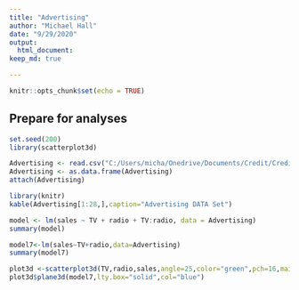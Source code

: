 ```yaml
---
title: "Advertising"
author: "Michael Hall"
date: "9/29/2020"
output: 
  html_document:
keep_md: true

---
```


```r
knitr::opts_chunk$set(echo = TRUE)
```

## Prepare for analyses
```r
set.seed(200)
library(scatterplot3d)
```



```r
Advertising <- read.csv("C:/Users/micha/Onedrive/Documents/Credit/Credit/Advertising.csv")
Advertising <- as.data.frame(Advertising)
attach(Advertising)
```



```r
library(knitr)
kable(Advertising[1:28,],caption="Advertising DATA Set")
```

```r
model <- lm(sales ~ TV + radio + TV:radio, data = Advertising)
summary(model)
```

```r

model7<-lm(sales~TV+radio,data=Advertising)
summary(model7)
```

```r

plot3d <-scatterplot3d(TV,radio,sales,angle=25,color="green",pch=16,main="Regression Plane")
plot3d$plane3d(model7,lty.box="solid",col="blue")
```


